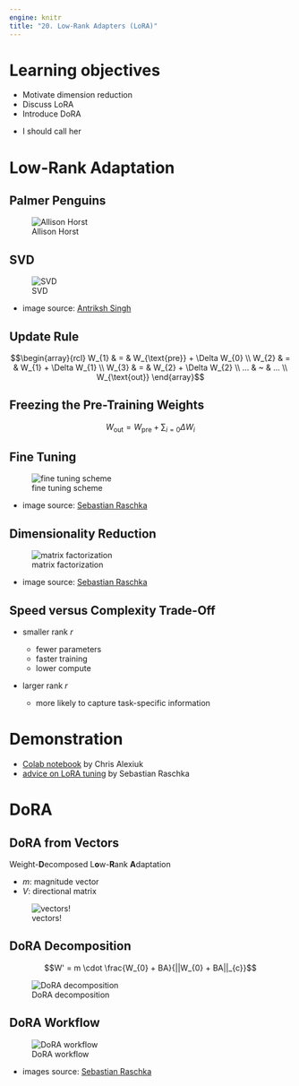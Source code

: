 ```yaml
---
engine: knitr
title: "20. Low-Rank Adapters (LoRA)"
---
```


# Learning objectives

::: nonincremental
- Motivate dimension reduction
- Discuss LoRA
- Introduce DoRA
:::

::: notes
- I should call her
:::

# Low-Rank Adaptation

## Palmer Penguins

![Allison Horst](images/penguin_PCA.png)

## SVD

![SVD](images/SVD_dimensionality_reduction.png)

* image source: [Antriksh Singh](https://medium.com/@antriksh_66433/dimensionality-reduction-singular-value-decomposition-727426d3b063)

## Update Rule

$$\begin{array}{rcl}
  W_{1} & = & W_{\text{pre}} + \Delta W_{0} \\
  W_{2} & = & W_{1} + \Delta W_{1} \\
  W_{3} & = & W_{2} + \Delta W_{2} \\
  ... & ~ & ... \\
  W_{\text{out}}
\end{array}$$

## Freezing the Pre-Training Weights

$$W_{\text{out}} = W_{\text{pre}} + \displaystyle\sum_{i = 0} \Delta W_{i}$$

## Fine Tuning

![fine tuning scheme](images/regular-finetuning-alt.png)

* image source: [Sebastian Raschka](https://sebastianraschka.com/blog/2023/llm-finetuning-lora.html)


## Dimensionality Reduction

![matrix factorization](images/lora-weights.png)

* image source: [Sebastian Raschka](https://sebastianraschka.com/blog/2023/llm-finetuning-lora.html)

## Speed versus Complexity Trade-Off

* smaller rank $r$

    * fewer parameters
    * faster training
    * lower compute
    
* larger rank $r$

    * more likely to capture task-specific information


# Demonstration

* [Colab notebook](https://colab.research.google.com/drive/1iERDk94Jp0UErsPf7vXyPKeiM4ZJUQ-a?usp=sharing) by Chris Alexiuk
* [advice on LoRA tuning](https://magazine.sebastianraschka.com/p/practical-tips-for-finetuning-llms) by Sebastian Raschka

# DoRA

## DoRA from Vectors

Weight-**D**ecomposed L**o**w-**R**ank **A**daptation

* $m$: magnitude vector
* $V$: directional matrix

![vectors!](images/vector_review.png)


## DoRA Decomposition

$$W' = m \cdot \frac{W_{0} + BA}{||W_{0} + BA||_{c}}$$

![DoRA decomposition](images/DoRA_decomposition.png)

## DoRA Workflow

![DoRA workflow](images/DoRA_workflow.png)

* images source: [Sebastian Raschka](https://magazine.sebastianraschka.com/p/lora-and-dora-from-scratch)
